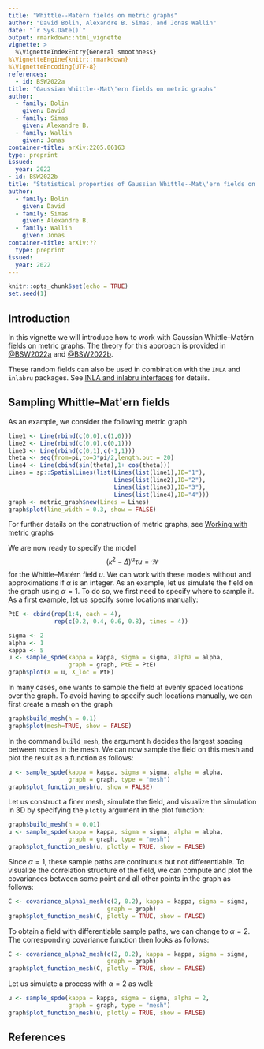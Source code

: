 ```yaml
---
title: "Whittle--Matérn fields on metric graphs"
author: "David Bolin, Alexandre B. Simas, and Jonas Wallin"
date: "`r Sys.Date()`"
output: rmarkdown::html_vignette
vignette: >
  %\VignetteIndexEntry{General smoothness}
%\VignetteEngine{knitr::rmarkdown}
%\VignetteEncoding{UTF-8}
references:
  - id: BSW2022a
title: "Gaussian Whittle--Mat\'ern fields on metric graphs"
author:
  - family: Bolin
    given: David
  - family: Simas
    given: Alexandre B.
  - family: Wallin
    given: Jonas
container-title: arXiv:2205.06163
type: preprint
issued:
  year: 2022
- id: BSW2022b
title: "Statistical properties of Gaussian Whittle--Mat\'ern fields on metric graphs"
author:
  - family: Bolin
    given: David
  - family: Simas
    given: Alexandre B.
  - family: Wallin
    given: Jonas
container-title: arXiv:??
  type: preprint
issued:
  year: 2022
---
```


  ```r
knitr::opts_chunk$set(echo = TRUE)
set.seed(1)
```

## Introduction

In this vignette we will introduce how to work with Gaussian Whittle--Matérn
fields on metric graphs. The theory for this approach is provided in
[@BSW2022a](https://arxiv.org/abs/2205.06163) and [@BSW2022b](??).

These random fields can also be used in combination with the `INLA` and
`inlabru` packages. See [INLA and inlabru interfaces](inla_interface.html)
for details.

## Sampling Whittle--Mat\'ern fields
As an example, we consider the following metric graph
```r
line1 <- Line(rbind(c(0,0),c(1,0)))
line2 <- Line(rbind(c(0,0),c(0,1)))
line3 <- Line(rbind(c(0,1),c(-1,1)))
theta <- seq(from=pi,to=3*pi/2,length.out = 20)
line4 <- Line(cbind(sin(theta),1+ cos(theta)))
Lines = sp::SpatialLines(list(Lines(list(line1),ID="1"),
                              Lines(list(line2),ID="2"),
                              Lines(list(line3),ID="3"),
                              Lines(list(line4),ID="4")))
graph <- metric_graph$new(Lines = Lines)
graph$plot(line_width = 0.3, show = FALSE)
```
For further details on the construction of metric graphs, see
[Working with metric graphs](metric_graphs.html)

We are now ready to specify the model
$$
  (\kappa^2 - \Delta)^{\alpha} \tau u = \mathcal{W}
$$
  for the Whittle--Matérn field $u$. We can work with these models without
and approximations if $\alpha$ is an integer. As an example, let us simulate
the field on the graph using $\alpha = 1$. To do so, we first need to specify
where to sample it. As a first example, let us specify some locations manually:
```r
PtE <- cbind(rep(1:4, each = 4),
             rep(c(0.2, 0.4, 0.6, 0.8), times = 4))

sigma <- 2
alpha <- 1
kappa <- 5
u <- sample_spde(kappa = kappa, sigma = sigma, alpha = alpha,
                 graph = graph, PtE = PtE)
graph$plot(X = u, X_loc = PtE)
```

In many cases, one wants to sample the field at evenly spaced locations over
the graph. To avoid having to specify such locations manually, we can first
create a mesh on the graph
```r
graph$build_mesh(h = 0.1)
graph$plot(mesh=TRUE, show = FALSE)
```

In the command `build_mesh`, the argument `h` decides the largest spacing between nodes in the mesh. We can now sample the field on this mesh and plot the 
result as a function as follows:
```r
u <- sample_spde(kappa = kappa, sigma = sigma, alpha = alpha,
                 graph = graph, type = "mesh")
graph$plot_function_mesh(u, show = FALSE)
```

Let us construct a finer mesh, simulate the field, and visualize the simulation
in 3D by specifying the `plotly` argument in the plot function:
```r
graph$build_mesh(h = 0.01)
u <- sample_spde(kappa = kappa, sigma = sigma, alpha = alpha,
                 graph = graph, type = "mesh")
graph$plot_function_mesh(u, plotly = TRUE, show = FALSE)
```

Since $\alpha=1$, these sample paths are continuous but not differentiable. 
To visualize the correlation structure of the field, we can compute and plot
the covariances between some point and all other points in the graph as follows:
```r
C <- covariance_alpha1_mesh(c(2, 0.2), kappa = kappa, sigma = sigma,
                            graph = graph)
graph$plot_function_mesh(C, plotly = TRUE, show = FALSE)
```

To obtain a field with differentiable sample paths, we can change to $\alpha=2$.
The corresponding covariance function then looks as follows: 
```r
C <- covariance_alpha2_mesh(c(2, 0.2), kappa = kappa, sigma = sigma,
                            graph = graph)
graph$plot_function_mesh(C, plotly = TRUE, show = FALSE)
```

Let us simulate a process with $\alpha=2$ as well:
```r
u <- sample_spde(kappa = kappa, sigma = sigma, alpha = 2,
                 graph = graph, type = "mesh")
graph$plot_function_mesh(u, plotly = TRUE, show = FALSE)
```

## References
